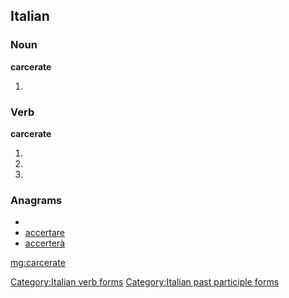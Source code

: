 ==Italian==

===Noun===
'''carcerate''' {{f}}

# {{plural of|[[carcerata]]|lang=it}}

===Verb===
'''carcerate'''

# {{form of|[[second-person|Second-person]] [[plural]] [[present tense]]|carcerare|lang=it}}
# {{form of|Second-person plural [[imperative]]|carcerare|lang=it}}
# {{form of|[[feminine|Feminine]] plural|carcerato}}

===Anagrams===
* {{alphagram|aacceerrt}}
* [[accertare#Italian|accertare]]
* [[accerterà#Italian|accerterà]]

[[Category:Italian verb forms]]
[[Category:Italian past participle forms]]

[[mg:carcerate]]